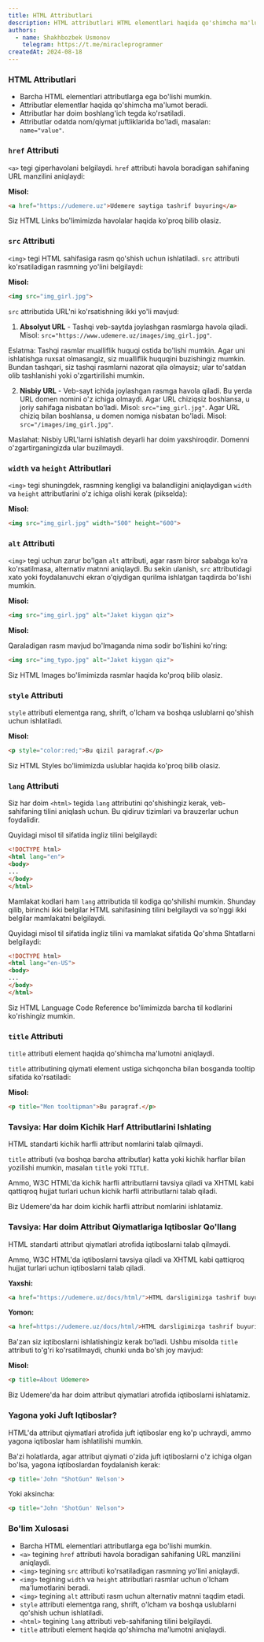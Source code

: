 ```yaml
---
title: HTML Attributlari
description: HTML attributlari HTML elementlari haqida qo'shimcha ma'lumot beradi.
authors:
  - name: Shakhbozbek Usmonov
    telegram: https://t.me/miracleprogrammer
createdAt: 2024-08-18
---
```


### HTML Attributlari
- Barcha HTML elementlari attributlarga ega bo'lishi mumkin.
- Attributlar elementlar haqida qo'shimcha ma'lumot beradi.
- Attributlar har doim boshlang'ich tegda ko'rsatiladi.
- Attributlar odatda nom/qiymat juftliklarida bo'ladi, masalan: `name="value"`.

### `href` Attributi
`<a>` tegi giperhavolani belgilaydi. `href` attributi havola boradigan sahifaning URL manzilini aniqlaydi:

**Misol:**

```html
<a href="https://udemere.uz">Udemere saytiga tashrif buyuring</a>
```

Siz HTML Links bo'limimizda havolalar haqida ko'proq bilib olasiz.

### `src` Attributi
`<img>` tegi HTML sahifasiga rasm qo'shish uchun ishlatiladi. `src` attributi ko'rsatiladigan rasmning yo'lini belgilaydi:

**Misol:**

```html
<img src="img_girl.jpg">
```

`src` attributida URL'ni ko'rsatishning ikki yo'li mavjud:

1. **Absolyut URL** - Tashqi veb-saytda joylashgan rasmlarga havola qiladi. Misol: `src="https://www.udemere.uz/images/img_girl.jpg"`.

<Callout>
  Eslatma: Tashqi rasmlar mualliflik huquqi ostida bo'lishi mumkin. Agar uni ishlatishga ruxsat olmasangiz, siz mualliflik huquqini buzishingiz mumkin. Bundan tashqari, siz tashqi rasmlarni nazorat qila olmaysiz; ular to'satdan olib tashlanishi yoki o'zgartirilishi mumkin.
</Callout>

2. **Nisbiy URL** - Veb-sayt ichida joylashgan rasmga havola qiladi. Bu yerda URL domen nomini o'z ichiga olmaydi. Agar URL chiziqsiz boshlansa, u joriy sahifaga nisbatan bo'ladi. Misol: `src="img_girl.jpg"`. Agar URL chiziq bilan boshlansa, u domen nomiga nisbatan bo'ladi. Misol: `src="/images/img_girl.jpg"`.

Maslahat: Nisbiy URL'larni ishlatish deyarli har doim yaxshiroqdir. Domenni o'zgartirganingizda ular buzilmaydi.

### `width` va `height` Attributlari
`<img>` tegi shuningdek, rasmning kengligi va balandligini aniqlaydigan `width` va `height` attributlarini o'z ichiga olishi kerak (pikselda):

**Misol:**

```html
<img src="img_girl.jpg" width="500" height="600">
```

### `alt` Attributi
`<img>` tegi uchun zarur bo'lgan `alt` attributi, agar rasm biror sababga ko'ra ko'rsatilmasa, alternativ matnni aniqlaydi. Bu sekin ulanish, `src` attributidagi xato yoki foydalanuvchi ekran o'qiydigan qurilma ishlatgan taqdirda bo'lishi mumkin.

**Misol:**

```html
<img src="img_girl.jpg" alt="Jaket kiygan qiz">
```

**Misol:**

Qaraladigan rasm mavjud bo'lmaganda nima sodir bo'lishini ko'ring:

```html
<img src="img_typo.jpg" alt="Jaket kiygan qiz">
```

Siz HTML Images bo'limimizda rasmlar haqida ko'proq bilib olasiz.

### `style` Attributi
`style` attributi elementga rang, shrift, o'lcham va boshqa uslublarni qo'shish uchun ishlatiladi.

**Misol:**

```html
<p style="color:red;">Bu qizil paragraf.</p>
```

Siz HTML Styles bo'limimizda uslublar haqida ko'proq bilib olasiz.

### `lang` Attributi
Siz har doim `<html>` tegida `lang` attributini qo'shishingiz kerak, veb-sahifaning tilini aniqlash uchun. Bu qidiruv tizimlari va brauzerlar uchun foydalidir.

Quyidagi misol til sifatida ingliz tilini belgilaydi:

```html
<!DOCTYPE html>
<html lang="en">
<body>
...
</body>
</html>
```

Mamlakat kodlari ham `lang` attributida til kodiga qo'shilishi mumkin. Shunday qilib, birinchi ikki belgilar HTML sahifasining tilini belgilaydi va so'nggi ikki belgilar mamlakatni belgilaydi.

Quyidagi misol til sifatida ingliz tilini va mamlakat sifatida Qo'shma Shtatlarni belgilaydi:

```html
<!DOCTYPE html>
<html lang="en-US">
<body>
...
</body>
</html>
```

Siz HTML Language Code Reference bo'limimizda barcha til kodlarini ko'rishingiz mumkin.

### `title` Attributi
`title` attributi element haqida qo'shimcha ma'lumotni aniqlaydi.

`title` attributining qiymati element ustiga sichqoncha bilan bosganda tooltip sifatida ko'rsatiladi:

**Misol:**

```html
<p title="Men tooltipman">Bu paragraf.</p>
```

### Tavsiya: Har doim Kichik Harf Attributlarini Ishlating
HTML standarti kichik harfli attribut nomlarini talab qilmaydi.

`title` attributi (va boshqa barcha attributlar) katta yoki kichik harflar bilan yozilishi mumkin, masalan `title` yoki `TITLE`.

Ammo, W3C HTML'da kichik harfli attributlarni tavsiya qiladi va XHTML kabi qattiqroq hujjat turlari uchun kichik harfli attributlarni talab qiladi.

Biz Udemere'da har doim kichik harfli attribut nomlarini ishlatamiz.

### Tavsiya: Har doim Attribut Qiymatlariga Iqtiboslar Qo'llang
HTML standarti attribut qiymatlari atrofida iqtiboslarni talab qilmaydi.

Ammo, W3C HTML'da iqtiboslarni tavsiya qiladi va XHTML kabi qattiqroq hujjat turlari uchun iqtiboslarni talab qiladi.

**Yaxshi:**

```html
<a href="https://udemere.uz/docs/html/">HTML darsligimizga tashrif buyuring</a>
```

**Yomon:**

```html
<a href=https://udemere.uz/docs/html/>HTML darsligimizga tashrif buyuring</a>
```

Ba'zan siz iqtiboslarni ishlatishingiz kerak bo'ladi. Ushbu misolda `title` attributi to'g'ri ko'rsatilmaydi, chunki unda bo'sh joy mavjud:

**Misol:**

```html
<p title=About Udemere>
```

Biz Udemere'da har doim attribut qiymatlari atrofida iqtiboslarni ishlatamiz.

### Yagona yoki Juft Iqtiboslar?
HTML'da attribut qiymatlari atrofida juft iqtiboslar eng ko'p uchraydi, ammo yagona iqtiboslar ham ishlatilishi mumkin.

Ba'zi holatlarda, agar attribut qiymati o'zida juft iqtiboslarni o'z ichiga olgan bo'lsa, yagona iqtiboslardan foydalanish kerak:

```html
<p title='John "ShotGun" Nelson'>
```

Yoki aksincha:

```html
<p title="John 'ShotGun' Nelson">
```

### Bo'lim Xulosasi
- Barcha HTML elementlari attributlarga ega bo'lishi mumkin.
- `<a>` tegining `href` attributi havola boradigan sahifaning URL manzilini aniqlaydi.
- `<img>` tegining `src` attributi ko'rsatiladigan rasmning yo'lini aniqlaydi.
- `<img>` tegining `width` va `height` attributlari rasmlar uchun o'lcham ma'lumotlarini beradi.
- `<img>` tegining `alt` attributi rasm uchun alternativ matnni taqdim etadi.
- `style` attributi elementga rang, shrift, o'lcham va boshqa uslublarni qo'shish uchun ishlatiladi.
- `<html>` tegining `lang` attributi veb-sahifaning tilini belgilaydi.
- `title` attributi element haqida qo'shimcha ma'lumotni aniqlaydi.